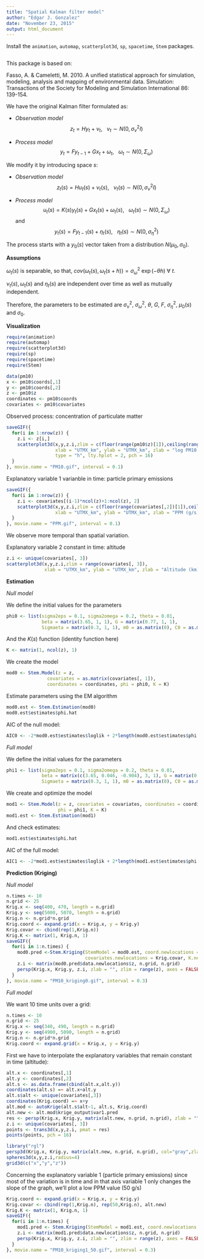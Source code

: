```yaml
---
title: "Spatial Kalman filter model"
author: "Edgar J. Gonzalez"
date: "November 23, 2015"
output: html_document
---
```


Install the `animation`, `automap`, `scatterplot3d`, `sp`, `spacetime`, `Stem` packages.

```r
```

This package is based on:

Fasso, A. & Cameletti, M. 2010. A unified statistical approach for simulation, modeling, analysis and mapping of environmental data. Simulation: Transactions of the Society for Modeling and Simulation International 86: 139-154.

We have the original Kalman filter formulated as: 

+ *Observation model* 
$$z_{t} = Hy_{t} + \nu_{t},\ \ \ \nu_{t} \sim N(0,\sigma^2_{\nu}I)$$

+ *Process model*
$$y_{t} = Fy_{t-1} + Gx_{t} + \omega_{t},\ \ \ \omega_{t} \sim N(0,\Sigma_{\omega})$$

We modify it by introducing space $s$:

+ *Observation model* 
$$z_{t}(s) = Hu_{t}(s) + \nu_{t}(s),\ \ \ \nu_{t}(s) \sim N(0,\sigma^2_{\nu}I)$$

+ *Process model*
$$u_{t}(s) = K(s)y_{t}(s) + Gx_{t}(s) + \omega_{t}(s),\ \ \ \omega_{t}(s) \sim N(0,\Sigma_{\omega})$$ 
and 
$$y_{t}(s) = Fy_{t-1}(s) + \eta_{t}(s),\ \ \ \eta_{t}(s) \sim N(0,\sigma^2_{\eta})$$

The process starts with a $y_0(s)$ vector taken from a distribution $N(\mu_0,\sigma_0)$.

**Assumptions**

$\omega_{t}(s)$ is separable, so that, $cov(\omega_{t}(s),\omega_{t}(s+h)) = \sigma^{2}_{\omega}\ \exp(-\theta h)\ \forall\ t$.

$\nu_{t}(s), \omega_{t}(s)$ and $\eta_{t}(s)$ are independent over time as well as mutually independent.

Therefore, the parameters to be estimated are $\sigma^2_{\nu}$, $\sigma^2_{\omega}$, $\theta$, $G$, $F$,  $\sigma^2_{\eta}$, $\mu_0(s)$ and $\sigma_0$.

**Visualization**

```r
require(animation)
require(automap)
require(scatterplot3d)
require(sp)
require(spacetime)
require(Stem)

data(pm10)
x <- pm10$coords[,1]
y <- pm10$coords[,2]
z <- pm10$z
coordinates <- pm10$coords
covariates <- pm10$covariates
```

Observed process: concentration of particulate matter
```r
saveGIF({
  for(i in 1:nrow(z)) {
    z.i <- z[i,]
    scatterplot3d(x,y,z.i,zlim = c(floor(range(pm10$z)[1]),ceiling(range(pm10$z)[2])),
                  xlab = "UTMX_km", ylab = "UTMX_km", zlab = "log PM10 concentration",
                  type = "h", lty.hplot = 2, pch = 16)
  }
}, movie.name = "PM10.gif", interval = 0.1)
```

Explanatory variable 1 varianble in time: particle primary emissions
```r
saveGIF({
  for(i in 1:nrow(z)) {
    z.i <- covariates[(i-1)*ncol(z)+1:ncol(z), 2]
    scatterplot3d(x,y,z.i,zlim = c(floor(range(covariates[,2])[1]),ceiling(range(covariates[,2])[2])),
                  xlab = "UTMX_km", ylab = "UTMX_km", zlab = "PPM (g/s)", type = "h", lty.hplot = 2, pch = 16)
  }
}, movie.name = "PPM.gif", interval = 0.1)
```
We observe more temporal than spatial variation.

Explanatory variable 2 constant in time: altitude
```r
z.i <- unique(covariates[, 3])
scatterplot3d(x,y,z.i,zlim = range(covariates[, 3]),
              xlab = "UTMX_km", ylab = "UTMX_km", zlab = "Altitude (km)", type = "h", lty.hplot = 2, pch = 16)
```

**Estimation**

*Null model*

We define the initial values for the parameters  
```r
phi0 <- list(sigma2eps = 0.1, sigma2omega = 0.2, theta = 0.01,
             beta = matrix(3.65, 1, 1), G = matrix(0.77, 1, 1),
             Sigmaeta = matrix(0.3, 1, 1), m0 = as.matrix(0), C0 = as.matrix(1))
```

And the $K(s)$ function (identity function here)  
```r
K <- matrix(1, ncol(z), 1)
```

We create the model
```r
mod0 <- Stem.Model(z = z,
               covariates = as.matrix(covariates[, 1]),
               coordinates = coordinates, phi = phi0, K = K)
```

Estimate parameters using the EM algorithm
```r
mod0.est <- Stem.Estimation(mod0)
mod0.est$estimates$phi.hat
```

AIC of the null model:
```r
AIC0 <- -2*mod0.est$estimates$loglik + 2*length(mod0.est$estimates$phi.hat)
```

*Full model*  

We define the initial values for the parameters  
```r
phi1 <- list(sigma2eps = 0.1, sigma2omega = 0.2, theta = 0.01,
             beta = matrix(c(3.65, 0.046, -0.904), 3, 1), G = matrix(0.77, 1, 1),
             Sigmaeta = matrix(0.3, 1, 1), m0 = as.matrix(0), C0 = as.matrix(1))
```

We create and optimize the model
```r
mod1 <- Stem.Model(z = z, covariates = covariates, coordinates = coordinates,
                   phi = phi1, K = K)
mod1.est <- Stem.Estimation(mod1)
```

And check estimates:  
```r
mod1.est$estimates$phi.hat
```

AIC of the full model:
```r
AIC1 <- -2*mod1.est$estimates$loglik + 2*length(mod1.est$estimates$phi.hat)
```

**Prediction (Kriging)**  

*Null model*
```r
n.times <- 10
n.grid <- 25
Krig.x <- seq(400, 470, length = n.grid)
Krig.y <- seq(5000, 5070, length = n.grid)
Krig.n <- n.grid*n.grid
Krig.coord <- expand.grid(x = Krig.x, y = Krig.y)
Krig.covar <- cbind(rep(1,Krig.n))
Krig.K <- matrix(1, Krig.n, 1)
saveGIF({
  for(i in 1:n.times) {
    mod0.pred <-Stem.Kriging(StemModel = mod0.est, coord.newlocations = Krig.coord,
                             covariates.newlocations = Krig.covar, K.newlocations = Krig.K, time.point = i)
    z.i <- matrix(mod0.pred$data.newlocations$z, n.grid, n.grid)
    persp(Krig.x, Krig.y, z.i, zlab = "", zlim = range(z), axes = FALSE)
  }
}, movie.name = "PM10_kriging0.gif", interval = 0.3)
```

*Full model*

We want 10 time units over a grid:
```r
n.times <- 10
n.grid <- 25
Krig.x <- seq(340, 490, length = n.grid)
Krig.y <- seq(4900, 5090, length = n.grid)
Krig.n <- n.grid*n.grid
Krig.coord <- expand.grid(x = Krig.x, y = Krig.y)
```

First we have to interpolate the explanatory variables that remain constant in time (altitude):
```r
alt.x <- coordinates[,1]
alt.y <- coordinates[,2]
alt.s <- as.data.frame(cbind(alt.x,alt.y))
coordinates(alt.s) =~ alt.x+alt.y
alt.s$alt <- unique(covariates[,3])
coordinates(Krig.coord) =~ x+y
alt.mod <- autoKrige(alt.s$alt~1, alt.s, Krig.coord) 
alt.new <- alt.mod$krige_output$var1.pred
res <- persp(Krig.x, Krig.y, matrix(alt.new, n.grid, n.grid), zlab = "", axes = FALSE)
z.i <- unique(covariates[, 3])
points <- trans3d(x,y,z.i, pmat = res)
points(points, pch = 16)

library("rgl")
persp3d(Krig.x, Krig.y, matrix(alt.new, n.grid, n.grid), col="gray",zlab = "", axes = FALSE)
spheres3d(x,y,z.i,radius=4)
grid3d(c("x","y","z"))
```

Concerning the explanatory variable 1 (particle primary emissions) since most of the variation is in time and in that axis variable 1 only changes the slope of the graph, we'll plot a low PPM value (50 g/s)
```r
Krig.coord <- expand.grid(x = Krig.x, y = Krig.y)
Krig.covar <- cbind(rep(1,Krig.n), rep(50,Krig.n), alt.new)
Krig.K <- matrix(1, Krig.n, 1)
saveGIF({
  for(i in 1:n.times) {
    mod1.pred <- Stem.Kriging(StemModel = mod1.est, coord.newlocations = Krig.coord, covariates.newlocations = Krig.covar, K.newlocations = Krig.K, time.point = i)
    z.i <- matrix(mod1.pred$data.newlocations$z, n.grid, n.grid)
    persp(Krig.x, Krig.y, z.i, zlab = "", zlim = range(z), axes = FALSE)
  }
}, movie.name = "PM10_kriging1_50.gif", interval = 0.3)
```
